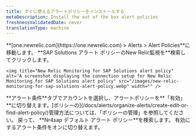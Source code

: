```yaml
---
title: すぐに使えるアラートポリシーをインストールする
metaDescription: Install the out of the box alert policies
freshnessValidatedDate: never
translationType: machine
---
```


<Steps>
  <Step>
    **[one.newrelic.com](https://one.newrelic.com) &gt; Alerts &gt; Alert Policies**に移動します。
  </Step>

  <Step>
    **SAP Solutions アラート ポリシーのNew Relic監視を**検索してクリックします。

    <img title="New Relic Monitoring for SAP Solutions alert policy" alt="A screenshot displaying the connection setup for New Relic Monitoring for SAP Solutions alert policy" src="/images/new-relic-monitoring-for-sap-solutions-alert-policy.webp" width="" />
  </Step>

  <Step>
    **アラート条件**タブでアカウントを選択し、アラートポリシーを**「有効」**に切り替えます。[ポリシーの](/docs/alerts/organize-alerts/create-edit-or-find-alert-policy/)管理方法については、「ポリシーの管理」を参照してください。
  </Step>

  <Step>
    戻って、 **Nr4sap デフォルト アラート ポリシー**を検索します。 有効にするアラート条件をオンに切り替えます。
  </Step>
</Steps>
